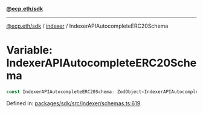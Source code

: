 [**@ecp.eth/sdk**](../../index.mdx)

***

[@ecp.eth/sdk](/sdk-reference/index.mdx) / [indexer](/sdk-reference/indexer/index.mdx) / IndexerAPIAutocompleteERC20Schema

# Variable: IndexerAPIAutocompleteERC20Schema

```ts
const IndexerAPIAutocompleteERC20Schema: ZodObject<IndexerAPIAutocompleteERC20SchemaType>;
```

Defined in: [packages/sdk/src/indexer/schemas.ts:619](https://github.com/ecp-eth/comments-monorepo/blob/main/packages/sdk/src/indexer/schemas.ts#L619)
